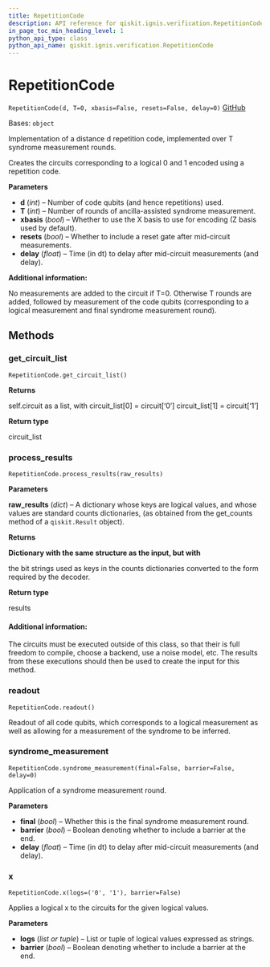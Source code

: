 ```yaml
---
title: RepetitionCode
description: API reference for qiskit.ignis.verification.RepetitionCode
in_page_toc_min_heading_level: 1
python_api_type: class
python_api_name: qiskit.ignis.verification.RepetitionCode
---
```


# RepetitionCode

<span id="qiskit.ignis.verification.RepetitionCode" />

`RepetitionCode(d, T=0, xbasis=False, resets=False, delay=0)` [GitHub](https://github.com/qiskit-community/qiskit-ignis/tree/stable/0.7/qiskit/ignis/verification/topological_codes/circuits.py "view source code")

Bases: `object`

Implementation of a distance d repetition code, implemented over T syndrome measurement rounds.

Creates the circuits corresponding to a logical 0 and 1 encoded using a repetition code.

**Parameters**

*   **d** (*int*) – Number of code qubits (and hence repetitions) used.
*   **T** (*int*) – Number of rounds of ancilla-assisted syndrome measurement.
*   **xbasis** (*bool*) – Whether to use the X basis to use for encoding (Z basis used by default).
*   **resets** (*bool*) – Whether to include a reset gate after mid-circuit measurements.
*   **delay** (*float*) – Time (in dt) to delay after mid-circuit measurements (and delay).

**Additional information:**

No measurements are added to the circuit if T=0. Otherwise T rounds are added, followed by measurement of the code qubits (corresponding to a logical measurement and final syndrome measurement round).

## Methods

### get\_circuit\_list

<span id="qiskit.ignis.verification.RepetitionCode.get_circuit_list" />

`RepetitionCode.get_circuit_list()`

**Returns**

self.circuit as a list, with circuit\_list\[0] = circuit\[‘0’] circuit\_list\[1] = circuit\[‘1’]

**Return type**

circuit\_list

### process\_results

<span id="qiskit.ignis.verification.RepetitionCode.process_results" />

`RepetitionCode.process_results(raw_results)`

**Parameters**

**raw\_results** (*dict*) – A dictionary whose keys are logical values, and whose values are standard counts dictionaries, (as obtained from the get\_counts method of a `qiskit.Result` object).

**Returns**

**Dictionary with the same structure as the input, but with**

the bit strings used as keys in the counts dictionaries converted to the form required by the decoder.

**Return type**

results

#### Additional information:

The circuits must be executed outside of this class, so that their is full freedom to compile, choose a backend, use a noise model, etc. The results from these executions should then be used to create the input for this method.

### readout

<span id="qiskit.ignis.verification.RepetitionCode.readout" />

`RepetitionCode.readout()`

Readout of all code qubits, which corresponds to a logical measurement as well as allowing for a measurement of the syndrome to be inferred.

### syndrome\_measurement

<span id="qiskit.ignis.verification.RepetitionCode.syndrome_measurement" />

`RepetitionCode.syndrome_measurement(final=False, barrier=False, delay=0)`

Application of a syndrome measurement round.

**Parameters**

*   **final** (*bool*) – Whether this is the final syndrome measurement round.
*   **barrier** (*bool*) – Boolean denoting whether to include a barrier at the end.
*   **delay** (*float*) – Time (in dt) to delay after mid-circuit measurements (and delay).

### x

<span id="qiskit.ignis.verification.RepetitionCode.x" />

`RepetitionCode.x(logs=('0', '1'), barrier=False)`

Applies a logical x to the circuits for the given logical values.

**Parameters**

*   **logs** (*list or tuple*) – List or tuple of logical values expressed as strings.
*   **barrier** (*bool*) – Boolean denoting whether to include a barrier at the end.

